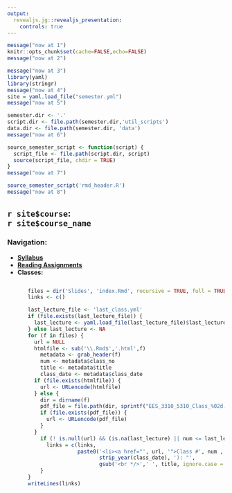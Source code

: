 ```yaml
---
output: 
  revealjs.jg::revealjs_presentation:
    controls: true
---
```

```r
message("now at 1")
knitr::opts_chunk$set(cache=FALSE,echo=FALSE)
message("now at 2")
```
```r
message("now at 3")
library(yaml)
library(stringr)
message("now at 4")
site = yaml.load_file("semester.yml")
message("now at 5")

semester.dir <- '.'
script.dir <- file.path(semester.dir,'util_scripts')
data.dir <- file.path(semester.dir, 'data')
message("now at 6")

source_semester_script <- function(script) {
  script_file <- file.path(script.dir, script)
  source(script_file, chdir = TRUE)
}
message("now at 7")

source_semester_script('rmd_header.R')
message("now at 8")

```

## `r site$course`:<br/>`r site$course_name` {#navigation .seventy}

### Navigation:

<ul style="width:95%;">
<li><a href="`r file.path(semester.dir, 'assets', 'pdf', 'EES_3310_5310_Syllabus.pdf')`"><b>Syllabus</b></a>
<li><a href="`r file.path(semester.dir, 'assets', 'pdf', 'EES_3310_5310_Reading_Assignments.pdf')`"><b>Reading Assignments</b></a>
<li><b>Classes:</b></li>
<ul style="height:600px; width:95%; overflow-x:hidden; overflow-y:scroll; white-space:normal;">

```r
files = dir('Slides', 'index.Rmd', recursive = TRUE, full = TRUE)
links <- c()

last_lecture_file <- 'last_class.yml'
if (file.exists(last_lecture_file)) {
  last_lecture <- yaml.load_file(last_lecture_file)$last_lecture
} else last_lecture <- NA
for (f in files) {
  url = NULL
  htmlfile <- sub('\\.Rmd$','.html',f)
    metadata <- grab_header(f)
    num <- metadata$class_no
    title <- metadata$title
    class_date <- metadata$class_date
  if (file.exists(htmlfile)) {
    url <- URLencode(htmlfile)
  } else {
    dir = dirname(f)
    pdf_file = file.path(dir, sprintf("EES_3310_5310_Class_%02d.pdf", num))
    if (file.exists(pdf_file)) {
      url <- URLencode(pdf_file)
    }
  }
    if (! is.null(url) && (is.na(last_lecture) || num <= last_lecture)) {
      links = c(links, 
                paste0('<li><a href="', url, '">Class #', num , '</a> (', 
                       strip_year(class_date), '): "', 
                       gsub('<br */>',' ', title, ignore.case = TRUE), '"</li>'))
    }
}
writeLines(links)
```
</ul>
&nbsp;<br/>
</li>
</ul>
&nbsp;<br/>
